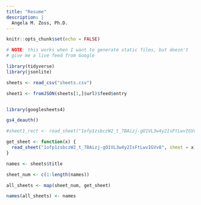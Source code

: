 ```yaml
---
title: "Resume"
description: |
  Angela M. Zoss, Ph.D.
---
```


```r
knitr::opts_chunk$set(echo = FALSE)
```

```r

# NOTE: this works when I want to generate static files, but doesn't
# give me a live feed from Google

library(tidyverse)
library(jsonlite)

sheets <- read_csv("sheets.csv")

sheet1 <- fromJSON(sheets[1,]$url)$feed$entry


library(googlesheets4)

gs4_deauth()

#sheet1_rect <- read_sheet("1ofp1zsbczW2_t_7BAizj-gO1VL3w4y2IsFtLwvIGVv8")

get_sheet <- function(x) {
  read_sheet("1ofp1zsbczW2_t_7BAizj-gO1VL3w4y2IsFtLwvIGVv8", sheet = x) 
}

names <- sheets$title

sheet_num <- c(1:length(names))

all_sheets <- map(sheet_num, get_sheet)

names(all_sheets) <- names
    


```


